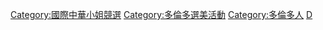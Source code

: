 {{catmain|多倫多華裔小姐}}

[[Category:國際中華小姐競選|Category:國際中華小姐競選]]
[[Category:多倫多選美活動|Category:多倫多選美活動]]
[[Category:多倫多人|Category:多倫多人]]
[[Category:华裔加拿大人|D]]